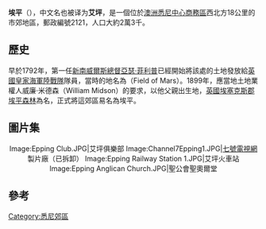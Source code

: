{{Infobox Australian place | type = suburb
| name     = 埃平
| city     = 悉尼
| state    = 新南威爾斯州
| image    = Beecroft_road-epping-1w.jpg
| caption  = 由艾坪火車站望向比克羅夫特路
| lga      = [[帕拉瑪塔市|帕拉瑪塔市]][[康士比郡|康士比郡]]
| postcode = 2121
| pop      = 23,688
| pop_year = 2016年
| pop_footnotes =<ref>{{cite web |url=https://quickstats.censusdata.abs.gov.au/census_services/getproduct/census/2016/quickstat/SSC11428#:~:text=In%20the%202016%20Census%2C%20there,up%200.2%25%20of%20the%20population.&text=The%20median%20age%20of%20people,State%20Suburbs)%20was%2036%20years. |title=2016 Census QuickStats |publisher=Australian Bureau of Statistics |accessdate=2020-09-06 |archive-date=2020-04-19 |archive-url=https://web.archive.org/web/20200419035740/https://quickstats.censusdata.abs.gov.au/census_services/getproduct/census/2016/quickstat/SSC11428#:~:text=In%20the%202016%20Census%2C%20there,up%200.2%25%20of%20the%20population.&text=The%20median%20age%20of%20people,State%20Suburbs)%20was%2036%20years. |dead-url=no }}</ref>
| est      = 1899年
| area     =
| stategov = {{link-en|艾坪選區|Electoral district of Epping}}
| fedgov   = [[本尼朗_(澳大利亞國會選區)|本尼朗]]
| near-nw  = {{link-en|比克羅夫特|Beecroft, New South Wales}}
| near-n   = [[切爾滕納姆_(新南威爾斯州)|切爾滕納姆]]
| near-ne  = {{link-en|艾坪北|North Epping, New South Wales}}
| near-w   = {{link-en|卡林福德|Carlingford, New South Wales}}
| near-e   = [[馬斯菲爾德|馬斯菲爾德]]
| near-sw  = {{link-en|登打士谷|Dundas Valley, New South Wales}}
| near-s   = [[伊士活|伊士活]]
| near-se  = [[馬斯菲爾德|馬斯菲爾德]]
| dist1    = 18
| dir1 = north-west
| location1= 悉尼中心商務區
}}
'''埃平'''（{{lang-en|Epping}}），中文名也被译为'''艾坪'''，是一個位於[[澳洲|澳洲]][[悉尼中心商務區|悉尼中心商務區]]西北方18公里的市郊地區，郵政編號2121，人口大約2萬3千。

==歷史==
早於1792年，第一任[[新南威爾斯總督|新南威爾斯總督]][[亞瑟·菲利普|亞瑟·菲利普]]已經開始將該處的土地發放給[[英國皇家海軍陸戰隊|英國皇家海軍陸戰隊]]隊員，當時的地名為{{link-en|馬爾斯田野|Field of Mars Reserve}}（Field of Mars）。1899年，應當地土地業權人威廉·米德森（William Midson）的要求，以他父親出生地，[[英國|英國]][[埃塞克斯郡|埃塞克斯郡]][[埃平森林|埃平森林]]為名，正式將這郊區易名為埃平。

==圖片集==
<center><gallery>
Image:Epping Club.JPG|艾坪俱樂部
Image:Channel7Epping1.JPG|[[七號電視網|七號電視網]]製片廠（已拆卸）
Image:Epping Railway Station 1.JPG|艾坪火車站
Image:Epping Anglican Church.JPG|聖公會聖奧爾堂
</gallery></center>

==參考==
{{reflist}}

{{Coord|-33.7746|151.0788|format=dms|type:city_region:AU-NSW|display=title}}
{{commons category|Epping, New South Wales}}

[[Category:悉尼郊區|Category:悉尼郊區]]